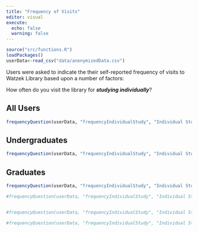 ```yaml
---
title: "Frequency of Visits"
editor: visual
execute:
  echo: false
  warning: false
---
```


```r
source("src/functions.R")
loadPackages()
userData<-read_csv("data/anonymizedData.csv")
```
Users were asked to indicate the their self-reported frequency of visits to Watzek Library based upon a number of factors:


How often do you visit the library for ***studying individually***?

::: {.panel-tabset}

## All Users

```r
frequencyQuestion(userData, "frequencyIndividualStudy", "Individual Study, All Users", "allIndStudy.jpg", casOnly=FALSE, gradOnly = FALSE)

```

## Undergraduates

```r
frequencyQuestion(userData, "frequencyIndividualStudy", "Individual Study, CAS Users", "casIndStudy.jpg", casOnly=TRUE, gradOnly = FALSE)
```

## Graduates
```r
frequencyQuestion(userData, "frequencyIndividualStudy", "Individual Study, GRAD Users", "gradIndStudy.jpg", casOnly=FALSE, gradOnly = TRUE)
```


:::


```r
#frequencyQuestion(userData, "frequencyIndividualStudy", "Individual Study, #All Users", "allIndStudy.jpg", casOnly=FALSE, gradOnly = FALSE)


#frequencyQuestion(userData, "frequencyIndividualStudy", "Individual Study, #CAS Users", "casIndStudy.jpg", casOnly=TRUE, gradOnly = FALSE)

#frequencyQuestion(userData, "frequencyIndividualStudy", "Individual Study, #GRAD Users", "gradIndStudy.jpg", casOnly=FALSE, gradOnly = TRUE)

```
